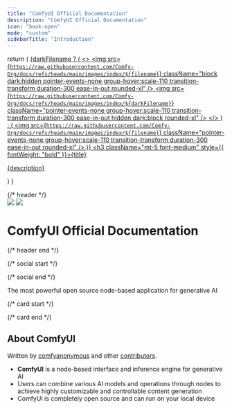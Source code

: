 ```yaml
---
title: "ComfyUI Official Documentation"
description: "ComfyUI Official Documentation"
icon: "book-open"
mode: "custom"
sidebarTitle: "Introduction"
---
```


  return (
    <a className="group cursor-pointer pb-8" href={href}>
      {darkFilename ? (
        <>
          <img
            src={`https://raw.githubusercontent.com/Comfy-Org/docs/refs/heads/main/images/index/${filename}`}
            className="block dark:hidden pointer-events-none group-hover:scale-110 transition-transform duration-300 ease-in-out rounded-xl"
          />
          <img
            src={`https://raw.githubusercontent.com/Comfy-Org/docs/refs/heads/main/images/index/${darkFilename}`}
            className="pointer-events-none group-hover:scale-110 transition-transform duration-300 ease-in-out hidden dark:block rounded-xl"
          />
        </>
      ) : (
        <img
          src={`https://raw.githubusercontent.com/Comfy-Org/docs/refs/heads/main/images/index/${filename}`}
          className="pointer-events-none group-hover:scale-110 transition-transform duration-300 ease-in-out rounded-xl"
        />
      )}
      <h3 className="mt-5 font-medium" style={{ fontWeight: "bold" }}>{title}</h3>
      <p className="mt-1.5">
        {description}
      </p>
    </a>
  )
}

<div className="relative">
{/* header */}
<div className="w-full text-center mt-16 pb-16">
  <div className="mt-24 text-center">
    <img src="/logo/light.svg" className="block dark:hidden pointer-events-none mx-auto" />
    <img src="/logo/dark.svg" className="hidden dark:block pointer-events-none mx-auto"/>
  </div>
  <div className="flex justify-center w-full">
    <h1
      style={{
        fontSize: "18px",
        fontWeight: "bold",
        marginTop: "10px",
        textAlign: "center"
      }}
      className="text-center"
    >
      ComfyUI Official Documentation
    </h1>
  </div>
</div>
{/* header end */}

{/* social start */}
<div className="text-center">
<div className="flex gap-4 justify-center items-center">
  <a href="https://github.com/comfyanonymous/ComfyUI/" target="_blank" className="hover:opacity-80">
    <Icon icon="github" iconType="solid" size={32}/>
  </a>
  <a href="https://x.com/ComfyUI" target="_blank" className="hover:opacity-80">
    <Icon icon="x-twitter" iconType="solid" size={32}/>
  </a>
  <a href="https://discord.com/invite/comfyorg" target="_blank" className="hover:opacity-80">
    <Icon icon="discord" iconType="solid" size={32}/>
  </a>
  <a href="https://raw.githubusercontent.com/Comfy-Org/docs/refs/heads/main/images/index/qrcode.jpg" target="_blank" className="hover:opacity-80">
    <Icon icon="weixin" iconType="solid" size={32}/>
  </a>
  <a href="https://www.youtube.com/@comfyorg" target="_blank" className="hover:opacity-80">
    <Icon icon="youtube" iconType="solid" size={32}/>
  </a>
</div>
</div>
{/* social end */}

<div className="px-4 max-w-3xl mx-auto">

<p className="max-w-xl mx-auto px-4 mt-4 text-lg text-center text-gray-500 dark:text-zinc-500">
The most powerful open source node-based application for generative AI
</p>

{/* card  start */}

<div className="px-6 lg:px-0 mt-12 lg:mt-24 grid sm:grid-cols-2 gap-x-6 gap-y-4">
<HeroCard filename="light.jpg" darkFilename="dark.jpg" title="Installation" description="Install ComfyUI on your system" href="/installation/system_requirements" />

<HeroCard filename="example.jpg" darkFilename="example-dark.jpg" title="Tutorial" description="Use ComfyUI to realize your creative ideas" href="/get_started/first_generation" />

<HeroCard filename="node.jpg" darkFilename="node-dark.jpg" title="Built-in Nodes" description="Learn about each node in ComfyUI" href="/built-in-nodes/overview" />

<HeroCard filename="development.jpg" title="Development" description="Contribute to the millions of ComfyUI users" href="/development/overview" />
</div>

{/* card end */}
<div className="text-center">
<h2 className="text-2xl font-bold mb-4">About ComfyUI</h2>
<p className="mb-4">
Written by <a href="https://github.com/comfyanonymous" className="text-blue-500 dark:text-blue-400 underline hover:text-blue-600 dark:hover:text-blue-500">comfyanonymous</a> and other <a href="https://github.com/comfyanonymous/ComfyUI/graphs/contributors" className="text-blue-500 dark:text-blue-400 underline hover:text-blue-600 dark:hover:text-blue-500">contributors</a>.
</p>

<ul className="list-none space-y-2">
  <li><strong>ComfyUI</strong> is a node-based interface and inference engine for generative AI</li>
  <li>Users can combine various AI models and operations through nodes to achieve highly customizable and controllable content generation</li>
  <li>ComfyUI is completely open source and can run on your local device</li>
</ul>
</div>

</div>
</div>

